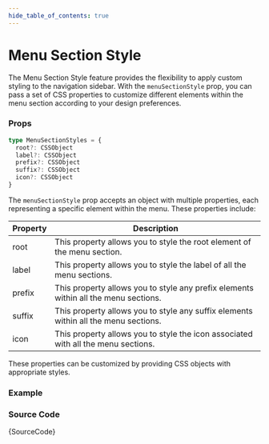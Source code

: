 ```yaml
---
hide_table_of_contents: true
---
```



# Menu Section Style

The Menu Section Style feature provides the flexibility to apply custom styling to the navigation sidebar. With the `menuSectionStyle` prop, you can pass a set of CSS properties to customize different elements within the menu section according to your design preferences. 

### Props

```ts noCopy
type MenuSectionStyles = {
  root?: CSSObject
  label?: CSSObject
  prefix?: CSSObject
  suffix?: CSSObject
  icon?: CSSObject
}
```

The `menuSectionStyle` prop accepts an object with multiple properties, each representing a specific element within the menu. These properties include:

| Property | Description                                                                         |
| -------- | ----------------------------------------------------------------------------------- |
| root     | This property allows you to style the root element of the menu section.             |
| label    | This property allows you to style the label of all the menu sections.               |
| prefix   | This property allows you to style any prefix elements within all the menu sections. |
| suffix   | This property allows you to style any suffix elements within all the menu sections. |
| icon     | This property allows you to style the icon associated with all the menu sections.   |

These properties can be customized by providing CSS objects with appropriate styles.

### Example

<IframeWindow url='http://localhost:3000/en/menu-examples/vertical-menu/menu/menu-section-styles' />

### Source Code

<TsToJsCodeSnippet>{SourceCode}</TsToJsCodeSnippet>
